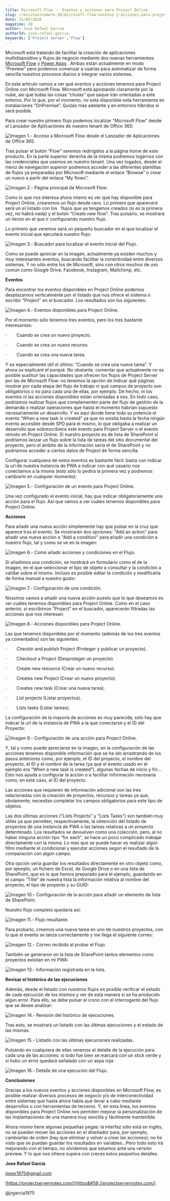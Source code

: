 ```yaml
---
title: Microsoft Flow -  Eventos y acciones para Project Online
slug: /revistas/numero-28/microsoft-flow-eventos-y-acciones-para-project-online
date: 15/05/2016
magazine: 28
author: José Rafael García
authorId: jose-rafael-garcia
keywords: ['Project Server','Flow']
---
```



<ArticleHeader frontmatter={props.pageContext.frontmatter} />



Microsoft está tratando de facilitar la creación de aplicaciones multidispositivo y flujos de negocio mediante dos nuevas herramientas: [Microsoft Flow](https&#58;//flow.microsoft.com/en-us/documentation/getting-started/) y [Power Apps](https&#58;//powerapps.microsoft.com/en-us/tutorials/getting-started/) . Ambas están actualmente en modo “Preview” pero podemos comenzar a usarlas para automatizar de forma sencilla nuestros procesos diarios e integrar varios sistemas.

En este artículo vamos a ver qué eventos y acciones tenemos para Project Online con Microsoft Flow. Microsoft está apostando claramente por la nube, así que todas las cosas “chulas” que saque irán orientadas a este entorno. Por lo que, por el momento, no está disponible esta herramienta en instalaciones “OnPremise”. Quizás más adelante y en entornos híbridos sí será posible.

Para crear nuestro primero flujo podemos localizar “Microsoft Flow” desde el Lanzador de Aplicaciones de nuestro tenant de Office 365:

​![Imagen 1.- Acceso a Microsoft Flow desde el Lanzador de Aplicaciones de Office 365.](../../../images/numero28/microsoft-flow-eventos-y-acciones-para-project-online/image1.png)

Tras pulsar el botón “Flow” seremos redirigidos a la página home de este producto. En la parte superior derecha de la misma podremos logarnos con las credenciales que usemos en nuestro tenant. Una vez logados, desde el menú de navegación superior podremos acceder a las diferentes plantillas de flujos ya preparadas por Microsoft mediante el enlace “Browse” o crear un nuevo a partir del enlace “My flows”:

![Imagen 2.- Página principal de Microsoft Flow.](../../../images/numero28/microsoft-flow-eventos-y-acciones-para-project-online/image2.png)

Como lo que nos interesa ahora mismo es ver qué hay disponible para Project Online, crearemos un flujo desde cero. Lo primero que aparecerá será un el listado con los     flujos que ya tengamos creados (si es la primera vez, no habrá nada) y el botón “Create new flow”. Tras pulsarlo, se mostrará un lienzo en el que ir configurando nuestro flujo.

Lo primero que veremos será un pequeño buscador en el que localizar el evento inicial que ejecutará nuestro flujo:

![Imagen 3.- Buscador para localizar el evento inicial del Flujo.](../../../images/numero28/microsoft-flow-eventos-y-acciones-para-project-online/image3.png)

Como se puede apreciar en la imagen, actualmente ya existen muchos y muy interesantes eventos, buscando facilitar la conectividad entre diversos sistemas. Y no sólo entre los de Microsoft, sino con otros muchos de uso común como Google Drive, Facebook, Instagram, Mailchimp, etc.

**Eventos**

Para encontrar los eventos disponibles en Project Online podemos desplazarnos verticalmente por el listado que nos ofrece el sistema o escribir "Project" en el buscador. Los resultados son los siguientes:

![Imagen 4.- Eventos disponibles para Project Online.](../../../images/numero28/microsoft-flow-eventos-y-acciones-para-project-online/image4.png)

Por el momento sólo tenemos tres eventos, pero los tres bastante interesantes:

·          Cuando se crea un nuevo proyecto.

·          Cuando se crea un nuevo recurso.

·          Cuando se crea una nueva tarea.

Y es especialmente útil el último: “Cuando se crea una nueva tarea”. Y ahora os explicaré el porqué. No obstante, comentar que actualmente no es posible sustituir las capacidades que ofrecen los flujos de Project Server por las de Microsoft Flow: no tenemos la opción de indicar qué páginas mostrar por cada etapa del flujo de trabajo ni qué campos de proyecto son obligatorios o no para cada una de ellas, por ejemplo. De hecho, ni los eventos ni las acciones disponibles están orientadas a eso. En todo caso, podríamos realizar flujos que complementen parte del flujo de gestión de la demanda o realizar operaciones que hasta el momento habrían supuesto necesariamente un desarrollo. Y es aquí donde tiene toda su potencia el evento “When a new task is created” ya que no existía hasta la fecha ningún evento accesible desde SPD para el mismo, lo que obligaba a realizar un desarrollo que sobrescribiera este evento para Project Server o el evento remoto en Project Online. Si nuestro proyecto es de lista de SharePoint sí podríamos lanzar un flujo sobre la lista de tareas del sitio documental del proyecto, pero el ámbito de la información sería el de SharePoint y no podríamos acceder a ciertos datos de Project de forma sencilla.

Configurar cualquiera de estos eventos es bastante fácil: basta con indicar la url de nuestra instancia de PWA e indicar con qué usuario nos conectamos a la misma (esto sólo lo pedirá la primera vez y podremos cambiarlo en cualquier momento):

![Imagen 5.- Configuración de un evento para Project Online.](../../../images/numero28/microsoft-flow-eventos-y-acciones-para-project-online/image5.png)

Una vez configurado el evento inicial, hay que indicar obligatoriamente una acción para el flujo. Así que vamos a ver cuáles tenemos disponibles para Project Online.

**Acciones**

Para añadir una nueva acción simplemente hay que pulsar en la cruz que aparece tras el evento. Se mostrarán dos opciones: "Add an action" para añadir una nueva acción o "Add a condition" para añadir una condición a nuestro flujo, tal y como se ve en la imagen:

![Imagen 6.- Como añadir acciones y condiciones en el Flujo.](../../../images/numero28/microsoft-flow-eventos-y-acciones-para-project-online/image6.png)

Si añadimos una condición, se mostrará un formulario como el de la imagen, en el que seleccionar el tipo de objeto a consultar y la condición a validar sobre el mismo. Incluso es posible editar la condición y modificarla de forma manual a nuestro gusto:

![Imagen 7.- Configuración de una condición.](../../../images/numero28/microsoft-flow-eventos-y-acciones-para-project-online/image7.png)

Nosotros vamos a añadir una nueva acción puesto que lo que deseamos es ver cuáles tenemos disponibles para Project Online. Como en el caso anterior, si escribimos “Project” en el buscador, aparecerán filtradas las acciones que nos interesan:

![Imagen 8.- Acciones disponibles para Project Online.](../../../images/numero28/microsoft-flow-eventos-y-acciones-para-project-online/image8.png)

Las que tenemos disponibles por el momento (además de los tres eventos ya comentados) son las siguientes:

·          Checkin and publish Project (Proteger y publicar un proyecto).

·          Checkout a Project (Desproteger un proyecto).

·          Create new resource (Crear un nuevo recurso).

·          Creates new Project (Crear un nuevo proyecto).

·          Creates new task (Crear una nueva tarea).

·          List projects (Listar proyectos).

·          Lists tasks (Listar tareas).

La configuración de la mayoría de acciones es muy parecida, solo hay que indicar la url de la instancia de PWA a la que conectarse y el ID del Proyecto:

![Imagen 9.- Configuración de una acción para Project Online.](../../../images/numero28/microsoft-flow-eventos-y-acciones-para-project-online/image9.png)

Y, tal y como puede apreciarse en la imagen, en la configuración de las acciones tenemos disponible información que se ha ido arrastrando de los pasos anteriores como, por ejemplo, el ID del proyecto, el nombre del proyecto, el ID y el nombre de la tarea (ya que el evento usado en el ejemplo era “When a new task is created”), algunas fechas de inicio y fin…Esto nos ayuda a configurar la acción o a facilitar información necesaria como, en este caso, el ID del proyecto.

Las acciones que requieren de información adicional son las tres relacionadas con la creación de proyectos, recursos y tareas ya que, obviamente, necesitan completar los campos obligatorios para este tipo de objetos.

Las dos últimas acciones (“Lists Projects” y “Lists Tasks”) son también muy útiles ya que permiten, respectivamente, la obtención del listado de proyectos de una instancia de PWA o las tareas relativas a un proyecto determinado. Los resultados se devuelven como una colección, pero, al no haber ninguna acción tipo “for each”, se hace un poco complicado trabajar directamente con la misma. Lo más que se puede hacer es realizar algún filtro mediante el condicional y ejecutar acciones según el resultado de la comparación con algún campo.

Otra opción sería guardar los resultados directamente en otro objeto como, por ejemplo, un fichero de Excel, de Google Drive o en una lista de SharePoint, que es lo que hemos preparado para el ejemplo, guardando en el campo “Title” de nuestra lista la información relativa al nombre del proyecto, el tipo de proyecto y su GUID:

![Imagen 10.- Configuración de la acción para añadir un elemento de lista de SharePoint.](../../../images/numero28/microsoft-flow-eventos-y-acciones-para-project-online/image10.png)

Nuestro flujo completo quedaría así:

![Imagen 11.- Flujo resultante.](../../../images/numero28/microsoft-flow-eventos-y-acciones-para-project-online/image11.png)

Para probarlo, creamos una nueva tarea en uno de nuestros proyectos, con lo que el evento se lanza correctamente y me llega el siguiente correo:

![Imagen 12.- Correo recibido al probar el Flujo.](../../../images/numero28/microsoft-flow-eventos-y-acciones-para-project-online/image12.png)

También se generaron en la lista de SharePoint tantos elementos como proyectos existían en mi PWA:

![Imagen 13.- Información registrada en la lista.](../../../images/numero28/microsoft-flow-eventos-y-acciones-para-project-online/image13.png)

**Revisar el histórico de las ejecuciones**

Además, desde el listado con nuestros flujos es posible verificar el estado de cada ejecución de los mismos y ver de esta manera si se ha producido algún error. Para ello, se debe pulsar el icono con el interrogante del flujo que se desee analizar:

![Imagen 14.- Revisión del histórico de ejecuciones.](../../../images/numero28/microsoft-flow-eventos-y-acciones-para-project-online/image14.png)

Tras esto, se mostrará un listado con las últimas ejecuciones y el estado de las mismas:

![Imagen 15.- Listado con las últimas ejecuciones realizadas.](../../../images/numero28/microsoft-flow-eventos-y-acciones-para-project-online/image15.png)

Pulsando en cualquiera de ellas veremos el detalle de la ejecución para cada una de las acciones: si todo fue bien se marcará con un stick verde y si hubo un error quedará señalado con un aspa roja:

![Imagen 16.- Detalle de una ejecución del Flujo.](../../../images/numero28/microsoft-flow-eventos-y-acciones-para-project-online/image16.png)

**Conclusiones**

Gracias a los nuevos eventos y acciones disponibles en Microsoft Flow, es posible realizar diversos procesos de negocio y/o de interconectividad entre sistemas que hasta ahora había que llevar a cabo mediante desarrollos o con herramientas de terceros. Y, en esta línea, los eventos disponibles para Project Online nos permiten mejorar la personalización de las implantaciones de una manera muy sencilla y fácilmente mantenible.

Ahora mismo tiene algunas pequeñas pegas: la interfaz sólo está en inglés; no se pueden mover las acciones en el diseñador para, por ejemplo, cambiarlas de orden (hay que eliminar y volver a crear las acciones); no he visto que se puedan guardar los resultados en variables…Pero todo esto irá mejorando con el tiempo, no olvidemos que estamos ante una versión preview. Y lo que nos ofrece supera con creces estos pequeños detalles.



**Jose Rafael García**

josex1975@gmail.com

[https://projectservernotes.com/](https&#58;//projectservernotes.com/)

@jrgarcia1975


